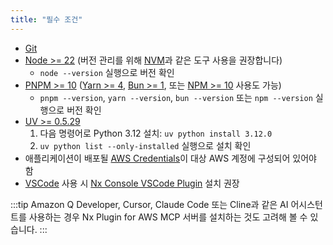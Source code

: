 ```yaml
---
title: "필수 조건"
---
```





- [Git](https://git-scm.com/book/en/v2/Getting-Started-Installing-Git)
- [Node >= 22](https://nodejs.org/en/download) (버전 관리를 위해 [NVM](https://github.com/nvm-sh/nvm)과 같은 도구 사용을 권장합니다)
  - `node --version` 실행으로 버전 확인
- [PNPM >= 10](https://pnpm.io/installation#using-npm) ([Yarn >= 4](https://yarnpkg.com/getting-started/install), [Bun >= 1](https://bun.sh/docs/installation), 또는 [NPM >= 10](https://nodejs.org/en/learn/getting-started/an-introduction-to-the-npm-package-manager) 사용도 가능)
  - `pnpm --version`, `yarn --version`, `bun --version` 또는 `npm --version` 실행으로 버전 확인
- [UV >= 0.5.29](https://docs.astral.sh/uv/getting-started/installation/)
  1. 다음 명령어로 Python 3.12 설치: `uv python install 3.12.0`
  2. `uv python list --only-installed` 실행으로 설치 확인
- 애플리케이션이 배포될 [AWS Credentials](https://docs.aws.amazon.com/sdkref/latest/guide/access.html)이 대상 AWS 계정에 구성되어 있어야 함
- [VSCode](https://code.visualstudio.com/) 사용 시 [Nx Console VSCode Plugin](https://marketplace.visualstudio.com/items?itemName=nrwl.angular-console) 설치 권장

:::tip
Amazon Q Developer, Cursor, Claude Code 또는 Cline과 같은 AI 어시스턴트를 사용하는 경우 <Link path="/get_started/building-with-ai">Nx Plugin for AWS MCP 서버를 설치하는 것도 고려해 볼 수 있습니다.</Link>
:::